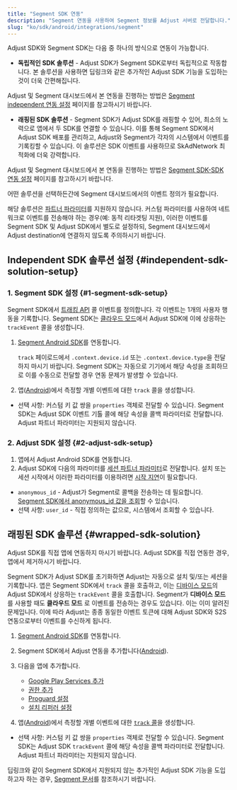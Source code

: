 ```yaml
---
title: "Segment SDK 연동"
description: "Segment 연동을 사용하여 Segment 정보를 Adjust 서버로 전달합니다."
slug: "ko/sdk/android/integrations/segment"
---
```


Adjust SDK와 Segment SDK는 다음 중 하나의 방식으로 연동이 가능합니다.

-  **독립적인 SDK 솔루션** \- Adjust SDK가 Segment SDK로부터 독립적으로 작동합니다. 본 솔루션을 사용하면 딥링크와 같은 추가적인 Adjust SDK 기능을 도입하는 것이 더욱 간편해집니다.

Adjust 및 Segment 대시보드에서 본 연동을 진행하는 방법은 [Segment independent 연동 설정](https://help.adjust.com/ko/article/set-up-segment-independent-integration) 페이지를 참고하시기 바랍니다.

-  **래핑된 SDK 솔루션** \- Segment SDK가 Adjust SDK를 래핑할 수 있어, 최소의 노력으로 앱에서 두 SDK를 연결할 수 있습니다. 이를 통해 Segment SDK에서 Adjust SDK 배포를 관리하고, Adjust와 Segment가 각자의 시스템에서 이벤트를 기록킹할 수 있습니다. 이 솔루션은 SDK 이벤트를 사용하므로 SkAdNetwork 최적화에 더욱 강력합니다.

Adjust 및 Segment 대시보드에서 본 연동을 진행하는 방법은 [Segment SDK\-SDK 연동 설정](https://help.adjust.com/ko/article/set-up-segment-sdk-sdk-integration) 페이지를 참고하시기 바랍니다.

어떤 솔루션을 선택하든간에 Segment 대시보드에서의 이벤트 정의가 필요합니다.

<Callout type="warning">

해당 솔루션은 [파트너 파라미터](/ko/sdk/android/features/events#add-partner-parameters)를 지원하지 않습니다. 커스텀 파라미터를 사용하여 네트워크로 이벤트를 전송해야 하는 경우\(예: 동적 리타겟팅 지원\), 이러한 이벤트를 Segment SDK 및 Adjust SDK에서 별도로 설정하되, Segment 대시보드에서 Adjust destination에 연결하지 않도록 주의하시기 바랍니다.

</Callout>

## Independent SDK 솔루션 설정 {#independent-sdk-solution-setup}

### 1\. Segment SDK 설정 {#1-segment-sdk-setup}

Segment SDK에서 [트래킹 API](https://segment.com/docs/connections/sources/catalog/libraries/server/http-api/#track) 콜 이벤트를 정의합니다. 각 이벤트는 1개의 사용자 행동을 기록합니다. Segment SDK는 [클라우드 모드](https://segment.com/docs/connections/destinations/#connection-modes)에서 Adjust SDK에 이에 상응하는 `trackEvent` 콜을 생성합니다.

1. [Segment Android SDK](https://segment.com/docs/connections/sources/catalog/libraries/mobile/android)를 연동합니다.

   <Callout type="note">

   `track` 페이로드에서 `.context.device.id` 또는 `.context.device.type`을 전달하지 마시기 바랍니다. Segment SDK는 자동으로 기기에서 해당 속성을 조회하므로 이를 수동으로 전달할 경우 연동 문제가 발생할 수 있습니다.

   </Callout>

2. 앱\([Android](https://segment.com/docs/connections/sources/catalog/libraries/mobile/android/#track)\)에서 측정할 개별 이벤트에 대한 `track` 콜을 생성합니다.

-  선택 사항: 커스텀 키 값 쌍을 `properties` 객체로 전달할 수 있습니다. Segment SDK는 Adjust SDK 이벤트 기톨 콜에 해당 속성을 콜백 파라미터로 전달합니다. Adjust 파트너 파라미터는 지원되지 않습니다.

### 2\. Adjust SDK 설정 {#2-adjust-sdk-setup}

1. 앱에서 Adjust Android SDK를 연동합니다.
2. Adjust SDK에 다음의 파라미터를 [세션 파트너 파라미터](/ko/sdk/android/features/session-parameters#session-partner-parameters)로 전달합니다. 설치 또는 세션 시작에서 이러한 파라미터를 이용하려면 [시작 지연](/ko/sdk/android/features/session-parameters#delay-start)이 필요합니다.

-  `anonymous_id` \- Adjust가 Segment로 콜백을 전송하는 데 필요합니다. [Segment SDK에서 anonymous_id 값을 조회](https://segment.com/docs/connections/sources/catalog/libraries/mobile/android/#anonymousid)할 수 있습니다.
-  선택 사항: `user_id` \- 직접 정의하는 값으로, 시스템에서 조회할 수 있습니다.

## 래핑된 SDK 솔루션 {#wrapped-sdk-solution}

<Callout type="important">

Adjust SDK를 직접 앱에 연동하지 마시기 바랍니다. Adjust SDK를 직접 연동한 경우, 앱에서 제거하시기 바랍니다.

</Callout>

Segment SDK가 Adjust SDK를 초기화하면 Adjust는 자동으로 설치 및/또는 세션을 기록합니다. 앱은 Segment SDK에서 `track` 콜을 호출하고, 이는 [디바이스 모드](https://segment.com/docs/connections/destinations/#connection-modes)의 Adjust SDK에서 상응하는 `trackEvent` 콜을 호출합니다. Segment가 **디바이스 모드** 를 사용할 때도 **클라우드 모드** 로 이벤트를 전송하는 경우도 있습니다. 이는 이미 알려진 문제입니다. 이에 따라 Adjust는 종종 동일한 이벤트 토큰에 대해 Adjust SDK와 S2S 연동으로부터 이벤트를 수신하게 됩니다.

1. [Segment Android SDK](https://segment.com/docs/connections/sources/catalog/libraries/mobile/android/)를 연동합니다.
2. Segment SDK에서 Adjust 연동을 추가합니다\([Android](https://segment.com/docs/connections/destinations/catalog/adjust/#android)\).
3. 다음을 앱에 추가합니다.

   -  [Google Play Services 추가](/ko/sdk/android#2-add-google-play-services)
   -  [권한 추가](/ko/sdk/android#3-add-permissions)
   -  [Proguard 설정](/ko/sdk/android#4-set-up-proguard)
   -  [설치 리퍼러 설정](/ko/sdk/android#5-set-up-install-referrer)

4. 앱\([Android](https://segment.com/docs/connections/sources/catalog/libraries/mobile/android/#track)\)에서 측정할 개별 이벤트에 대한 [`track` 콜](https://segment.com/docs/connections/spec/track/)을 생성합니다.

-  선택 사항: 커스텀 키 값 쌍을 `properties` 객체로 전달할 수 있습니다. Segment SDK는 Adjust SDK `trackEvent` 콜에 해당 속성을 콜백 파라미터로 전달합니다. Adjust 파트너 파라미터는 지원되지 않습니다.

<Callout type="note">

딥링크와 같이 Segment SDK에서 지원되지 않는 추가적인 Adjust SDK 기능을 도입하고자 하는 경우, [Segment 문서](https://segment.com/docs/connections/sources/catalog/libraries/mobile/Android/Android-faqs/#how-do-i-know-when-a-destination-is-initialized)를 참조하시기 바랍니다.

</Callout>
